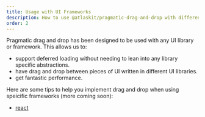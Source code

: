 ```yaml
---
title: Usage with UI Frameworks
description: How to use @atlaskit/pragmatic-drag-and-drop with different UI libraries and frameworks
order: 2
---
```


Pragmatic drag and drop has been designed to be used with any UI library or framework. This allows us to:

- support deferred loading without needing to lean into any library specific abstractions.
- have drag and drop between pieces of UI written in different UI libraries.
- get fantastic performance.

Here are some tips to help you implement drag and drop when using speicific frameworks (more coming soon):

- [react](./react)
